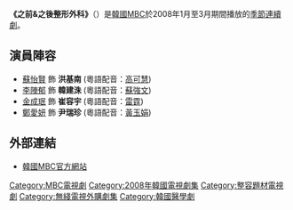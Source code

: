{{expand|time=2015-08-28T03:08:38+00:00}}
{{Infobox Television
| show_name         = 之前&之後整形外科
| original_name      = {{lang|ko|비포&애프터 성형외과}}
| image                = [[File:Before_and_After_Plastic_Surgery_Clinic.jpg|250px]]
| caption              = 
| genre                = 
| format               = 
| creator              = 
| developer            = 
| writer               = [[徐恩貞|徐恩貞]]
| director             = [[金民植|金民植]]
| creative_director    = 
| presenter            = 
| starring             = [[蘇怡賢|蘇怡賢]]、[[李陣郁|李陣郁]]、[[金成珉|金成珉]]、[[鄭愛妍|鄭愛妍]]
| theme_song           = 
| opentheme            =  
| endtheme             = 
| composer             = 
| country              = {{KOR}}
| language             = [[韓語|韓語]]
| num_episodes         = 12
| location             =
| runtime              = 
| company              = 
| distributor          = 
| channel              = [[文化廣播公司|MBC]]
| first_run            = {{KOR}}
| first_aired          = {{start date|2008|1|6}}
| last_aired           = {{end date|2008|3|30}}
| preceded_by          = 
| followed_by          = 
| related              = 
| website              = http://www.imbc.com/broad/tv/drama/bna/
}}

'''《之前&之後整形外科》'''（{{lang-ko|'''비포&애프터 성형외과'''}}）是[[韓國|韓國]][[韓國文化廣播公司|MBC]]於2008年1月至3月期間播放的[[MBC季節連續劇|季節連續劇]]。

== 演員陣容 ==
*[[蘇怡賢|蘇怡賢]] 飾 '''洪基南''' (粵語配音：[[高可慧|高可慧]])
*[[李陣郁|李陣郁]] 飾 '''韓建洙''' (粵語配音：[[蘇強文|蘇強文]])
*[[金成珉|金成珉]] 飾 '''崔容宇''' (粵語配音：[[雷霆_(配音員)|雷霆]])
*[[鄭愛妍|鄭愛妍]] 飾 '''尹瑞珍''' (粵語配音：[[黃玉娟|黃玉娟]])

== 外部連結 ==
*[https://web.archive.org/web/20080203110119/http://www.imbc.com/broad/tv/drama/bna/ 韓國MBC官方網站] {{ko icon}}

{{DEFAULTSORT:Before and After seonghyeong-oegwa}}
[[Category:MBC電視劇|Category:MBC電視劇]]
[[Category:2008年韓國電視劇集|Category:2008年韓國電視劇集]]
[[Category:整容題材電視劇|Category:整容題材電視劇]]
[[Category:無綫電視外購劇集|Category:無綫電視外購劇集]]
[[Category:韓國醫學劇|Category:韓國醫學劇]]

{{Korea-stub}}
{{TV-stub}}